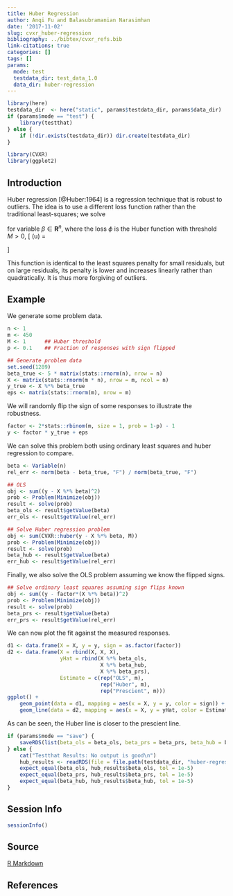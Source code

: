 ```yaml
---
title: Huber Regression
author: Anqi Fu and Balasubramanian Narasimhan
date: '2017-11-02'
slug: cvxr_huber-regression
bibliography: ../bibtex/cvxr_refs.bib
link-citations: true
categories: []
tags: []
params:
  mode: test
  testdata_dir: test_data_1.0
  data_dir: huber-regression
---
```


```r
library(here)
testdata_dir  <- here("static", params$testdata_dir, params$data_dir) 
if (params$mode == "test") {
    library(testthat)
} else {
    if (!dir.exists(testdata_dir)) dir.create(testdata_dir)
}
```


```r
library(CVXR)
library(ggplot2)
```
## Introduction

Huber regression [@Huber:1964] is a regression technique that
is robust to outliers. The idea is to use a different loss function
rather than the traditional least-squares; we solve

\begin{array}{ll} 
\underset{\beta}{\mbox{minimize}} & \sum_{i=1}^m \phi(y_i -
x_i^T\beta) 
\end{array}

for variable $\beta \in {\mathbf R}^n$, where the loss $\phi$ is the Huber
function with threshold $M > 0$,
\[
	\phi(u) = 
	\begin{cases}
		u^2 & \mbox{if } |u| \leq M \\
		2Mu - M^2 & \mbox{if } |u| > M.
	\end{cases}
\]

This function is identical to the least squares penalty for small
residuals, but on large residuals, its penalty is lower and increases
linearly rather than quadratically. It is thus more forgiving of
outliers.

## Example

We generate some problem data.

```r
n <- 1
m <- 450
M <- 1      ## Huber threshold
p <- 0.1    ## Fraction of responses with sign flipped

## Generate problem data
set.seed(1289)
beta_true <- 5 * matrix(stats::rnorm(n), nrow = n)
X <- matrix(stats::rnorm(m * n), nrow = m, ncol = n)
y_true <- X %*% beta_true
eps <- matrix(stats::rnorm(m), nrow = m)
```

We will randomly flip the sign of some responses to illustrate the
  robustness. 
 
```r
factor <- 2*stats::rbinom(m, size = 1, prob = 1-p) - 1
y <- factor * y_true + eps
```

We can solve this problem both using ordinary least squares and huber
regression to compare.

```r
beta <- Variable(n)
rel_err <- norm(beta - beta_true, "F") / norm(beta_true, "F")

## OLS
obj <- sum((y - X %*% beta)^2)
prob <- Problem(Minimize(obj))
result <- solve(prob)
beta_ols <- result$getValue(beta)
err_ols <- result$getValue(rel_err)

## Solve Huber regression problem
obj <- sum(CVXR::huber(y - X %*% beta, M))
prob <- Problem(Minimize(obj))
result <- solve(prob)
beta_hub <- result$getValue(beta)
err_hub <- result$getValue(rel_err)
```

Finally, we also solve the OLS problem assuming we know the flipped
signs.

```r
## Solve ordinary least squares assuming sign flips known
obj <- sum((y - factor*(X %*% beta))^2)
prob <- Problem(Minimize(obj))
result <- solve(prob)
beta_prs <- result$getValue(beta)
err_prs <- result$getValue(rel_err)
```

We can now plot the fit against the measured responses. 

```r
d1 <- data.frame(X = X, y = y, sign = as.factor(factor))
d2 <- data.frame(X = rbind(X, X, X),
                 yHat = rbind(X %*% beta_ols,
                              X %*% beta_hub,
                              X %*% beta_prs),
                 Estimate = c(rep("OLS", m),
                              rep("Huber", m),
                              rep("Prescient", m)))
ggplot() +
    geom_point(data = d1, mapping = aes(x = X, y = y, color = sign)) +
    geom_line(data = d2, mapping = aes(x = X, y = yHat, color = Estimate))
```

As can be seen, the Huber line is closer to the prescient line.


```r
if (params$mode == "save") {
    saveRDS(list(beta_ols = beta_ols, beta_prs = beta_prs, beta_hub = beta_hub), file = file.path(testdata_dir, "huber-regression.RDS"))
} else {
    cat("Testthat Results: No output is good\n")
    hub_results <- readRDS(file = file.path(testdata_dir, "huber-regression.RDS"))
    expect_equal(beta_ols, hub_results$beta_ols, tol = 1e-5)
    expect_equal(beta_prs, hub_results$beta_prs, tol = 1e-5)
    expect_equal(beta_hub, hub_results$beta_hub, tol = 1e-5)
}
```

## Session Info

```r
sessionInfo()
```

## Source

[R Markdown](https://github.com/bnaras/cvxr_docs/blob/master/content/cvxr_examples/huber-regression.Rmd)

## References
